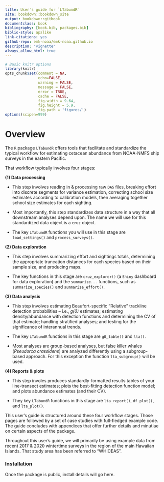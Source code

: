 ```yaml
--- 
title: User's guide for `LTabundR`
site: bookdown::bookdown_site
output: bookdown::gitbook
documentclass: book
bibliography: [book.bib, packages.bib]
biblio-style: apalike
link-citations: yes
github-repo: emk-noaa/emk-noaa.github.io
description: "vignette"
always_allow_html: true
---
```



```r
# Basic knitr options
library(knitr)
opts_chunk$set(comment = NA, 
               echo=FALSE,
               warning = FALSE, 
               message = FALSE, 
               error = TRUE, 
               cache = FALSE,
               fig.width = 9.64,
               fig.height = 5.9,
               fig.path = 'figures/')
options(scipen=999)

```


# Overview {-} 

The `R` package `LTabundR` offers tools that facilitate and standardize the typical workflow for estimating cetacean abundance from NOAA-NMFS ship surveys in the eastern Pacific.  

That workflow typically involves four stages: 

**(1) Data processing**  

- This step involves reading in & processing raw `DAS` files, breaking effort into discrete segments for variance estimation, correcting school size estimates according to calibration models, then averaging together school size estimates for each sighting.  

- Most importantly, this step standardizes data structure in a way that all downstream analyses depend upon. The name we will use for this standardized data object is a `cruz` object.

- The key `LTabundR` functions you will use in this stage are `load_settings()` and `process_surveys()`. 


**(2) Data exploration**

- This step involves summarizing effort and sightings totals, determining the appropriate truncation distances for each species based on their sample size, and producing maps.  

- The key functions in this stage are `cruz_explorer()` (a `Shiny` dashboard for data exploration) and the `summarize...`  functions, such as `summarize_species()` and `summarize_effort()`.


**(3) Data analysis**

- This step involves estimating Beaufort-specific "Relative" trackline detection probabilities -- i.e., *g(0)* estimates; estimating density/abundance with detection functions and determining the CV of that estimate; handling stratified analyses; and testing for the significance of interannual trends.

- The key `LTabundR` functions in this stage are `g0_table()` and `lta()`.  

- Most analyses are group-based analyses, but false killer whales (*Pseudorca crassidens*) are analyzed differently using a subgroup-based approach. For this exception the function `lta_subgroup()` will be used.  


**(4) Reports & plots**

- This step involes produces standardly-formatted results tables of your line-transect estimates; plots the best-fitting detection function model; and plots abundance estimates (and their CV).  

- They key `LTabundR` functions in this stage are `lta_report()`, `df_plot()`, and `lta_plot()`. 
 
This user's guide is structured around these four workflow stages. Those pages are followed by a set of case studies with full-fledged example code. The guide concludes with appendices that offer further details and minutiae on certain aspects of the package. 

Throughout this user's guide, we will primarily be using example data from recent 2017 & 2020 wintertime surveys in the region of the main Hawaiian Islands. That study area has been referred to "WHICEAS".   

### Installation {-} 

Once the package is public, install details will go here. 

 
